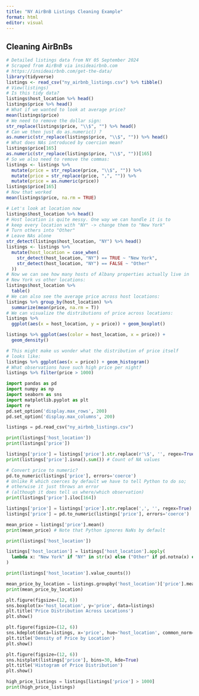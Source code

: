 ```yaml
---
title: "NY AirBnB Listings Cleaning Example"
format: html
editor: visual
---
```


## Cleaning AirBnBs

```r
# Detailed listings data from NY 05 September 2024
# Scraped from AirBnB via insideairbnb.com
# https://insideairbnb.com/get-the-data/
library(tidyverse)
listings <- read_csv("ny_airbnb_listings.csv") %>% tibble()
# View(listings)
# Is this tidy data?
listings$host_location %>% head()
listings$price %>% head()
# What if we wanted to look at average price?
mean(listings$price)
# We need to remove the dollar sign:
str_replace(listings$price, "\\$", "") %>% head()
# Can we then just do as.numeric() ?
as.numeric(str_replace(listings$price, "\\$", "")) %>% head()
# What does NAs introduced by coercion mean?
listings$price[165]
as.numeric(str_replace(listings$price, "\\$", ""))[165]
# So we also need to remove the commas:
listings <- listings %>% 
  mutate(price = str_replace(price, "\\$", "")) %>% 
  mutate(price = str_replace(price, ",", "")) %>% 
  mutate(price = as.numeric(price))
listings$price[165]
# Now that worked
mean(listings$price, na.rm = TRUE)

# Let's look at location now
listings$host_location %>% head()
# Host location is quite messy. One way we can handle it is to
# keep every location with "NY" -> change them to "New York"
# Turn others into "Other"
# Leave NAs alone
str_detect(listings$host_location, "NY") %>% head()
listings <- listings %>% 
  mutate(host_location = case_when(
    str_detect(host_location, "NY") == TRUE ~ "New York",
    str_detect(host_location, "NY") == FALSE ~ "Other"
  ))
# Now we can see how many hosts of Albany properties actually live in
# New York vs other locations:
listings$host_location %>% 
  table()
# We can also see the average price across host locations:
listings %>% group_by(host_location) %>% 
  summarize(mean(price, na.rm = T))
# We can visualize the distributions of price across locations:
listings %>% 
  ggplot(aes(x = host_location, y = price)) + geom_boxplot()

listings %>% ggplot(aes(color = host_location, x = price)) +
  geom_density()

# This might make us wonder what the distribution of price itself
# looks like:
listings %>% ggplot(aes(x = price)) + geom_histogram()
# What observations have such high price per night?
listings %>% filter(price > 1000)
```

```python
import pandas as pd
import numpy as np
import seaborn as sns
import matplotlib.pyplot as plt
import re
pd.set_option('display.max_rows', 200)
pd.set_option('display.max_columns', 200)

listings = pd.read_csv("ny_airbnb_listings.csv")

print(listings['host_location'])
print(listings['price'])

listings['price'] = listings['price'].str.replace(r'\$', '', regex=True)
print(listings['price'].isna().sum()) # Count of NA values

# Convert price to numeric?
pd.to_numeric(listings['price'], errors='coerce')
# Unlike R which coerces by default we have to tell Python to do so;
# otherwise it just throws an error
# (although it does tell us where/which observation)
print(listings['price'].iloc[164])

listings['price'] = listings['price'].str.replace(',', '', regex=True)
listings['price'] = pd.to_numeric(listings['price'], errors='coerce')

mean_price = listings['price'].mean()
print(mean_price) # Note that Python ignores NaNs by default

print(listings['host_location'])

listings['host_location'] = listings['host_location'].apply(
  lambda x: "New York" if "NY" in str(x) else ("Other" if pd.notna(x) else np.nan)
)

print(listings['host_location'].value_counts())

mean_price_by_location = listings.groupby('host_location')['price'].mean()
print(mean_price_by_location)

plt.figure(figsize=(12, 6))
sns.boxplot(x='host_location', y='price', data=listings)
plt.title('Price Distribution Across Locations')
plt.show()

plt.figure(figsize=(12, 6))
sns.kdeplot(data=listings, x='price', hue='host_location', common_norm=False)
plt.title('Density of Price by Location')
plt.show()

plt.figure(figsize=(12, 6))
sns.histplot(listings['price'], bins=30, kde=True)
plt.title('Histogram of Price Distribution')
plt.show()

high_price_listings = listings[listings['price'] > 1000]
print(high_price_listings)
```

